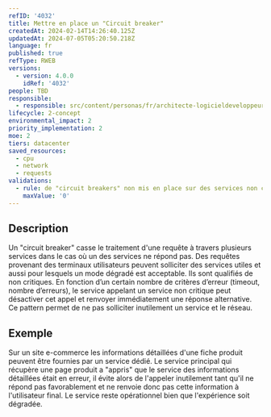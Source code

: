 ```yaml
---
refID: '4032'
title: Mettre en place un "Circuit breaker"
createdAt: 2024-02-14T14:26:40.125Z
updatedAt: 2024-07-05T05:20:50.218Z
language: fr
published: true
refType: RWEB
versions:
  - version: 4.0.0
    idRef: '4032'
people: TBD
responsible:
  - responsible: src/content/personas/fr/architecte-logicieldeveloppeur.mdx
lifecycle: 2-concept
environmental_impact: 2
priority_implementation: 2
moe: 2
tiers: datacenter
saved_resources:
  - cpu
  - network
  - requests
validations:
  - rule: de "circuit breakers" non mis en place sur des services non critiques
    maxValue: '0'
---
```


## Description

Un "circuit breaker" casse le traitement d'une requête à travers plusieurs services dans le cas où un des services ne répond pas.
Des requêtes provenant des terminaux utilisateurs peuvent solliciter des services utiles et aussi pour lesquels un mode dégradé est acceptable.
Ils sont qualifiés de non critiques.
En fonction d’un certain nombre de critères d’erreur (timeout, nombre d’erreurs), le service appelant un service non critique
peut désactiver cet appel et renvoyer immédiatement une réponse alternative.
Ce pattern permet de ne pas solliciter inutilement un service et le réseau.

## Exemple

Sur un site e-commerce les informations détaillées d'une fiche produit peuvent être fournies par un service dédié.
Le service principal qui récupère une page produit a "appris" que le service des informations détaillées était en erreur, il évite alors
de l'appeler inutilement tant qu'il ne répond pas favorablement et ne renvoie donc pas cette information à l'utilisateur final.
Le service reste opérationnel bien que l'expérience soit dégradée.
